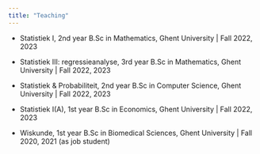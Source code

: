 ```yaml
---
title: "Teaching"
---
```


-   Statistiek I, 2nd year B.Sc in Mathematics, Ghent University \| Fall 2022, 2023

-   Statistiek III: regressieanalyse, 3rd year B.Sc in Mathematics, Ghent University \| Fall 2022, 2023

-   Statistiek & Probabiliteit, 2nd year B.Sc in Computer Science, Ghent University \| Fall 2022, 2023

-   Statistiek I(A), 1st year B.Sc in Economics, Ghent University \| Fall 2022, 2023

-   Wiskunde, 1st year B.Sc in Biomedical Sciences, Ghent University \| Fall 2020, 2021 (as job student)
